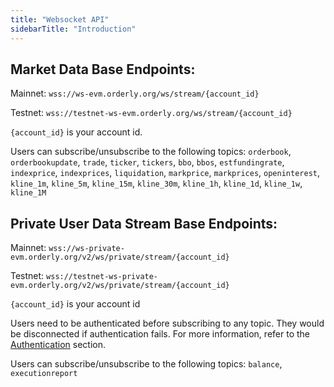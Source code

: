 ```yaml
---
title: "Websocket API"
sidebarTitle: "Introduction"
---
```


## Market Data Base Endpoints:

Mainnet: `wss://ws-evm.orderly.org/ws/stream/{account_id}`

Testnet: `wss://testnet-ws-evm.orderly.org/ws/stream/{account_id}`

`{account_id}` is your account id.

Users can subscribe/unsubscribe to the following topics: `orderbook`, `orderbookupdate`, `trade`, `ticker`, `tickers`, `bbo`, `bbos`, `estfundingrate`, `indexprice`, `indexprices`, `liquidation`, `markprice`, `markprices`, `openinterest`, `kline_1m`, `kline_5m`, `kline_15m`, `kline_30m`, `kline_1h`, `kline_1d`, `kline_1w`, `kline_1M`

## Private User Data Stream Base Endpoints:

Mainnet: `wss://ws-private-evm.orderly.org/v2/ws/private/stream/{account_id}`

Testnet: `wss://testnet-ws-private-evm.orderly.org/v2/ws/private/stream/{account_id}`

`{account_id}` is your account id

Users need to be authenticated before subscribing to any topic. They would be disconnected if authentication fails. For more information, refer to the [Authentication](/build-on-evm/evm-api/websocket-api/auth) section.

Users can subscribe/unsubscribe to the following topics: `balance`, `executionreport`